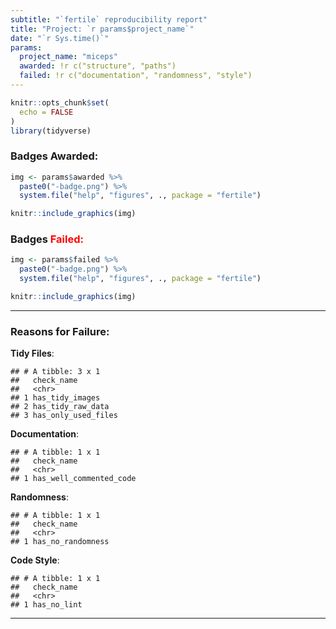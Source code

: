 ```yaml
---
subtitle: "`fertile` reproducibility report"
title: "Project: `r params$project_name`"
date: "`r Sys.time()`"
params:
  project_name: "miceps"
  awarded: !r c("structure", "paths")
  failed: !r c("documentation", "randomness", "style")
---
```


```r
knitr::opts_chunk$set(
  echo = FALSE
)
library(tidyverse)
```


### Badges Awarded:

```r
img <- params$awarded %>%
  paste0("-badge.png") %>%
  system.file("help", "figures", ., package = "fertile")

knitr::include_graphics(img)
```


### Badges <span style='color: red;'>Failed:</span>

```r
img <- params$failed %>%
  paste0("-badge.png") %>%
  system.file("help", "figures", ., package = "fertile")

knitr::include_graphics(img)
```

---

### Reasons for Failure:

**Tidy Files**:


```
## # A tibble: 3 x 1
##   check_name         
##   <chr>              
## 1 has_tidy_images    
## 2 has_tidy_raw_data  
## 3 has_only_used_files
```

**Documentation**:


```
## # A tibble: 1 x 1
##   check_name             
##   <chr>                  
## 1 has_well_commented_code
```

**Randomness**:


```
## # A tibble: 1 x 1
##   check_name       
##   <chr>            
## 1 has_no_randomness
```

**Code Style**:


```
## # A tibble: 1 x 1
##   check_name 
##   <chr>      
## 1 has_no_lint
```
---
